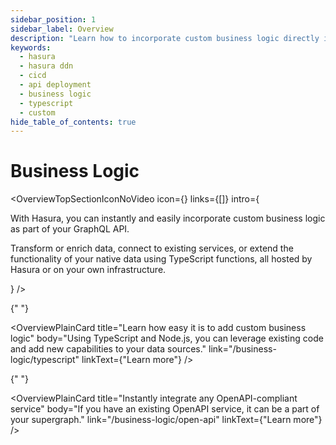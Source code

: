 ```yaml
---
sidebar_position: 1
sidebar_label: Overview
description: "Learn how to incorporate custom business logic directly into your GraphQL API."
keywords:
  - hasura
  - hasura ddn
  - cicd
  - api deployment
  - business logic
  - typescript
  - custom
hide_table_of_contents: true
---
```



# Business Logic

<OverviewTopSectionIconNoVideo
  icon={<Icon />}
  links={[]}
  intro={
    <div>
      <p>With Hasura, you can instantly and easily incorporate custom business logic as part of your GraphQL API.</p>
      <p>
        Transform or enrich data, connect to existing services, or extend the functionality of your native data using
        TypeScript functions, all hosted by Hasura or on your own infrastructure.
      </p>
    </div>
  }
/>

<div className="overview-gallery card-wrapper">

{" "}

<OverviewPlainCard
  title="Learn how easy it is to add custom business logic"
  body="Using TypeScript and Node.js, you can leverage existing code and add new capabilities to your data sources."
  link="/business-logic/typescript"
  linkText={"Learn more"}
/>

{" "}

<OverviewPlainCard
  title="Instantly integrate any OpenAPI-compliant service"
  body="If you have an existing OpenAPI service, it can be a part of your supergraph."
  link="/business-logic/open-api"
  linkText={"Learn more"}
/>

</div>
